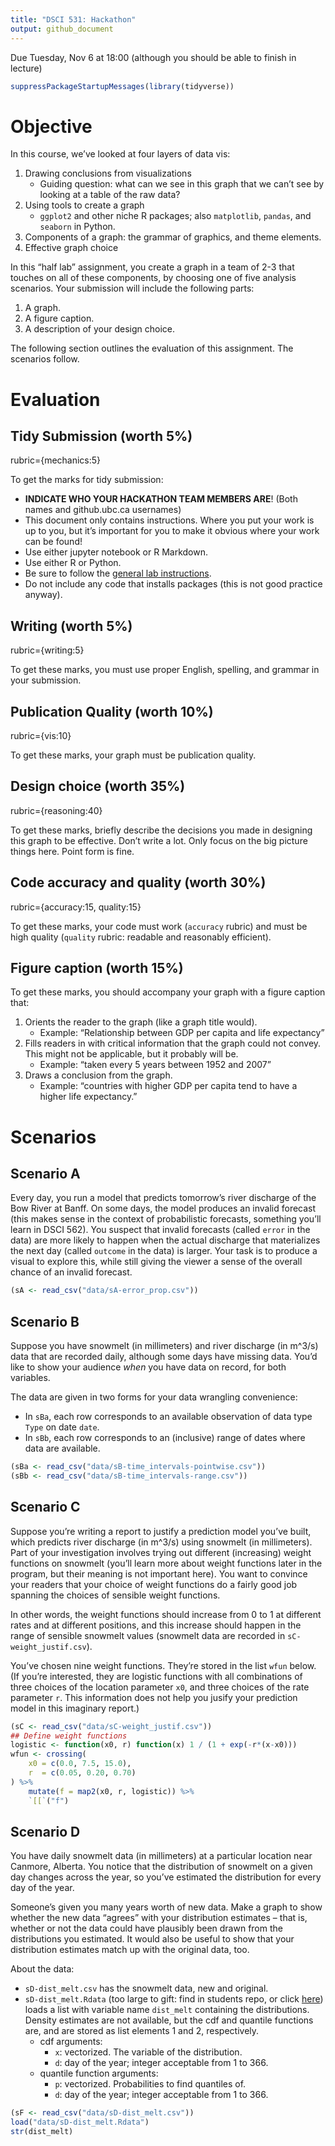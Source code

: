 ```yaml
---
title: "DSCI 531: Hackathon"
output: github_document
---
```


Due Tuesday, Nov 6 at 18:00 (although you should be able to finish in lecture)

```r
suppressPackageStartupMessages(library(tidyverse))
```

# Objective

In this course, we've looked at four layers of data vis:

1. Drawing conclusions from visualizations
    - Guiding question: what can we see in this graph that we can't see by looking at a table of the raw data?
2. Using tools to create a graph
    - `ggplot2` and other niche R packages; also `matplotlib`, `pandas`, and `seaborn` in Python.
3. Components of a graph: the grammar of graphics, and theme elements.
4. Effective graph choice

In this "half lab" assignment, you create a graph in a team of 2-3 that touches on all of these components, by choosing one of five analysis scenarios. Your submission will include the following parts:

1. A graph.
2. A figure caption.
3. A description of your design choice.

The following section outlines the evaluation of this assignment. The scenarios follow.

# Evaluation

## Tidy Submission (worth 5%)

rubric={mechanics:5}

To get the marks for tidy submission:

- __INDICATE WHO YOUR HACKATHON TEAM MEMBERS ARE__! (Both names and github.ubc.ca usernames)
- This document only contains instructions. Where you put your work is up to you, but it's important for you to make it obvious where your work can be found!
- Use either jupyter notebook or R Markdown.
- Use either R or Python.
- Be sure to follow the [general lab instructions](https://ubc-mds.github.io/resources_pages/general_lab_instructions/).
- Do not include any code that installs packages (this is not good practice anyway).

## Writing (worth 5%)

rubric={writing:5}

To get these marks, you must use proper English, spelling, and grammar in your submission.

## Publication Quality (worth 10%)

rubric={vis:10}

To get these marks, your graph must be publication quality.

## Design choice (worth 35%)

rubric={reasoning:40}

To get these marks, briefly describe the decisions you made in designing this graph to be effective. Don't write a lot. Only focus on the big picture things here. Point form is fine.

## Code accuracy and quality (worth 30%)

rubric={accuracy:15, quality:15}

To get these marks, your code must work (`accuracy` rubric) and must be high quality (`quality` rubric: readable and reasonably efficient).

## Figure caption (worth 15%)

To get these marks, you should accompany your graph with a figure caption that:

1. Orients the reader to the graph (like a graph title would).
    - Example: "Relationship between GDP per capita and life expectancy"
2. Fills readers in with critical information that the graph could not convey. This might not be applicable, but it probably will be.
    - Example: "taken every 5 years between 1952 and 2007"
3. Draws a conclusion from the graph.
    - Example: "countries with higher GDP per capita tend to have a higher life expectancy."

# Scenarios

## Scenario A

Every day, you run a model that predicts tomorrow's river discharge of the Bow River at Banff. On some days, the model produces an invalid forecast (this makes sense in the context of probabilistic forecasts, something you'll learn in DSCI 562). You suspect that invalid forecasts (called `error` in the data) are more likely to happen when the actual discharge that materializes the next day (called `outcome` in the data) is larger. Your task is to produce a visual to explore this, while still giving the viewer a sense of the overall chance of an invalid forecast.

```r
(sA <- read_csv("data/sA-error_prop.csv"))
```


## Scenario B

Suppose you have snowmelt (in millimeters) and river discharge (in m^3/s) data that are recorded daily, although some days have missing data. You'd like to show your audience _when_ you have data on record, for both variables.

The data are given in two forms for your data wrangling convenience: 

- In `sBa`, each row corresponds to an available observation of data type `Type` on date `date`. 
- In `sBb`, each row corresponds to an (inclusive) range of dates where data are available. 


```r
(sBa <- read_csv("data/sB-time_intervals-pointwise.csv"))
(sBb <- read_csv("data/sB-time_intervals-range.csv"))
```


## Scenario C

Suppose you're writing a report to justify a prediction model you've built, which predicts river discharge (in m^3/s) using snowmelt (in millimeters). Part of your investigation involves trying out different (increasing) weight functions on snowmelt (you'll learn more about weight functions later in the program, but their meaning is not important here). You want to convince your readers that your choice of weight functions do a fairly good job spanning the choices of sensible weight functions.

In other words, the weight functions should increase from 0 to 1 at different rates and at different positions, and this increase should happen in the range of sensible snowmelt values (snowmelt data are recorded in `sC-weight_justif.csv`).

You've chosen nine weight functions. They're stored in the list `wfun` below. (If you're interested, they are logistic functions with all combinations of three choices of the location parameter `x0`, and three choices of the rate parameter `r`. This information does not help you jusify your prediction model in this imaginary report.)

```r
(sC <- read_csv("data/sC-weight_justif.csv"))
## Define weight functions
logistic <- function(x0, r) function(x) 1 / (1 + exp(-r*(x-x0)))
wfun <- crossing(
    x0 = c(0.0, 7.5, 15.0),
    r  = c(0.05, 0.20, 0.70)
) %>% 
    mutate(f = map2(x0, r, logistic)) %>% 
    `[[`("f")
```


## Scenario D

You have daily snowmelt data (in millimeters) at a particular location near Canmore, Alberta. You notice that the distribution of snowmelt on a given day changes across the year, so you've estimated the distribution for every day of the year.

Someone's given you many years worth of new data. Make a graph to show whether the new data "agrees" with your distribution estimates -- that is, whether or not the data could have plausibly been drawn from the distributions you estimated. It would also be useful to show that your distribution estimates match up with the original data, too.

About the data:

- `sD-dist_melt.csv` has the snowmelt data, new and original.
- `sD-dist_melt.Rdata` (too large to gift: find in students repo, or click [here](https://github.ubc.ca/MDS-2018-19/DSCI_531_viz-1_students/raw/master/release/hackathon/data/sD-dist_melt.Rdata)) loads a list with variable name `dist_melt` containing the distributions. Density estimates are not available, but the cdf and quantile functions are, and are stored as list elements 1 and 2, respectively.
    - cdf arguments:
        - `x`: vectorized. The variable of the distribution.
        - `d`: day of the year; integer acceptable from 1 to 366.
    - quantile function arguments:
        - `p`: vectorized. Probabilities to find quantiles of.
        - `d`: day of the year; integer acceptable from 1 to 366. 


```r
(sF <- read_csv("data/sD-dist_melt.csv"))
load("data/sD-dist_melt.Rdata")
str(dist_melt)
```

